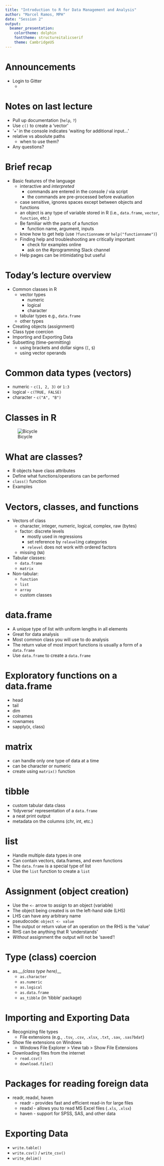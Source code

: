 ```yaml
---
title: "Introduction to R for Data Management and Analysis"
author: "Marcel Ramos, MPH"
date: "Session 2"
output:
  beamer_presentation:
    colortheme: dolphin
    fonttheme: structureitalicserif
    theme: CambridgeUS
---
```


# Announcements

* Login to Gitter
  * \url{https://gitter.im/CUNYSPHCode/IntroR}

# Notes on last lecture

* Pull up documentation (`help`, `?`)
* Use `c()` to create a 'vector'
* '+' in the console indicates 'waiting for additional input...'
* relative vs absolute paths
    * when to use them?
* Any questions?

# Brief recap

* Basic features of the language
    * interactive and _interpreted_
        * commands are entered in the console / via script
        * the commands are pre-processed before evaluation
    * case sensitive, ignores spaces except between objects and functions
    * an object is any type of variable stored in R (i.e., `data.frame`, `vector`, `function`, etc.)
    * Be familiar with the parts of a function
        * function name, argument, inputs
    * know how to get help (use `?functionname` or `help("functionname")`)
    * Finding help and troubleshooting are critically important
        * check for examples online
        * ask on the #programming Slack channel
    * Help pages can be intimidating but useful

# Today's lecture overview

* Common classes in R
    * vector types
        * numeric
        * logical
        * character
    * tabular types e.g., `data.frame`
    * other types
* Creating objects (assignment)
* Class type coercion
* Importing and Exporting Data
* Subsetting (time-permitting)
    * using brackets and dollar signs (`[`, `$`)
    * using vector operands

# Common data types (vectors)

* numeric - `c(1, 2, 3)` or `1:3`
* logical - `c(TRUE, FALSE)`
* character - `c("A", "B")`

# Classes in R

![Bicycle](bicycle-34159_960_720.png)

# What are classes?

* R objects have class attributes
* Define what functions/operations can be performed
* `class()` function
* Examples

# Vectors, classes, and functions

* Vectors of class
    * character, integer, numeric, logical, complex, raw (bytes)
    * factor: discrete levels
        * mostly used in regressions
        * set reference by `relevel`ing categories
        * `relevel` does not work with ordered factors
    * missing (`NA`)
* Tabular classes:
    * `data.frame`
    * `matrix`
* Non-tabular:
    * `function`
    * `list`
    * `array`
    * custom classes

# data.frame

* A unique type of list with uniform lengths in all elements
* Great for data analysis
* Most common class you will use to do analysis
* The return value of most import functions is usually a form
of a `data.frame`
* Use `data.frame` to create a `data.frame`

# Exploratory functions on a data.frame

* head
* tail
* dim
* colnames
* rownames
* sapply(x, class)


# matrix

* can handle only one type of data at a time
* can be character or numeric
* create using `matrix()` function

# tibble

* custom tabular data class
* 'tidyverse' representation of a `data.frame`
* a neat print output
* metadata on the columns (chr, int, etc.)

# list

* Handle multiple data types in one
* Can contain vectors, data.frames, and even functions
* The `data.frame` is a special type of list
* Use the `list` function to create a `list`

# Assignment (object creation)

* Use the `<-` arrow to assign to an object (variable)
* The object being created is on the left-hand side (LHS)
* LHS can have any arbitrary name
* pseudocode: `object <- value`
* The output or return value of an operation on the RHS is the 'value'
* RHS can be anything that R 'understands'
* _Without_ assignment the output will not be 'saved'!

# Type (class) coercion

* as.__*(class type here)*__
    * `as.character`
    * `as.numeric`
    * `as.logical`
    * `as.data.frame`
    * `as_tibble` (in 'tibble' package)

# Importing and Exporting Data

* Recognizing file types
    * File extensions (e.g., `.tsv`, `.csv`, `.xlsx`, `.txt`, `.sav`, `.sas7bdat`)
* Show file extensions on Windows
    * Windows File Explorer > View tab > Show File Extensions
* Downloading files from the internet
    * `read.csv()`
    * `download.file()`

# Packages for reading foreign data

* readr, readxl, haven
    * readr - provides fast and efficient read-in for large files
    * readxl - allows you to read MS Excel files (`.xls`, `.xlsx`)
    * haven - support for SPSS, SAS, and other data

# Exporting Data

* `write.table()`
* `write.csv()` / `write_csv()`
* `write_delim()`

